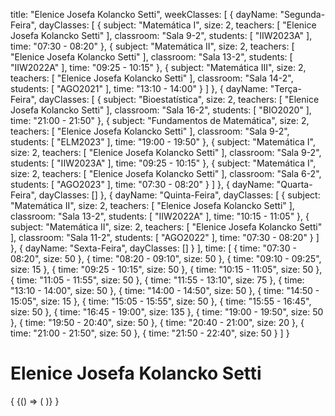   title: "Elenice Josefa Kolancko Setti",
  weekClasses: [
    {
      dayName: "Segunda-Feira",
      dayClasses: [
        {
          subject: "Matemática I",
          size: 2,
          teachers: [
            "Elenice Josefa Kolancko Setti"
          ],
          classroom: "Sala 9-2",
          students: [
            "IIW2023A"
          ],
          time: "07:30 - 08:20"
        },
        {
          subject: "Matemática II",
          size: 2,
          teachers: [
            "Elenice Josefa Kolancko Setti"
          ],
          classroom: "Sala 13-2",
          students: [
            "IIW2022A"
          ],
          time: "09:25 - 10:15"
        },
        {
          subject: "Matemática III",
          size: 2,
          teachers: [
            "Elenice Josefa Kolancko Setti"
          ],
          classroom: "Sala 14-2",
          students: [
            "AGO2021"
          ],
          time: "13:10 - 14:00"
        }
      ]
    },
    {
      dayName: "Terça-Feira",
      dayClasses: [
        {
          subject: "Bioestatística",
          size: 2,
          teachers: [
            "Elenice Josefa Kolancko Setti"
          ],
          classroom: "Sala 16-2",
          students: [
            "BIO2020"
          ],
          time: "21:00 - 21:50"
        },
        {
          subject: "Fundamentos de Matemática",
          size: 2,
          teachers: [
            "Elenice Josefa Kolancko Setti"
          ],
          classroom: "Sala 9-2",
          students: [
            "ELM2023"
          ],
          time: "19:00 - 19:50"
        },
        {
          subject: "Matemática I",
          size: 2,
          teachers: [
            "Elenice Josefa Kolancko Setti"
          ],
          classroom: "Sala 9-2",
          students: [
            "IIW2023A"
          ],
          time: "09:25 - 10:15"
        },
        {
          subject: "Matemática I",
          size: 2,
          teachers: [
            "Elenice Josefa Kolancko Setti"
          ],
          classroom: "Sala 6-2",
          students: [
            "AGO2023"
          ],
          time: "07:30 - 08:20"
        }
      ]
    },
    {
      dayName: "Quarta-Feira",
      dayClasses: []
    },
    {
      dayName: "Quinta-Feira",
      dayClasses: [
        {
          subject: "Matemática II",
          size: 2,
          teachers: [
            "Elenice Josefa Kolancko Setti"
          ],
          classroom: "Sala 13-2",
          students: [
            "IIW2022A"
          ],
          time: "10:15 - 11:05"
        },
        {
          subject: "Matemática II",
          size: 2,
          teachers: [
            "Elenice Josefa Kolancko Setti"
          ],
          classroom: "Sala 11-2",
          students: [
            "AGO2022"
          ],
          time: "07:30 - 08:20"
        }
      ]
    },
    {
      dayName: "Sexta-Feira",
      dayClasses: []
    }
  ],
  time: [
    {
      time: "07:30 - 08:20",
      size: 50
    },
    {
      time: "08:20 - 09:10",
      size: 50
    },
    {
      time: "09:10 - 09:25",
      size: 15
    },
    {
      time: "09:25 - 10:15",
      size: 50
    },
    {
      time: "10:15 - 11:05",
      size: 50
    },
    {
      time: "11:05 - 11:55",
      size: 50
    },
    {
      time: "11:55 - 13:10",
      size: 75
    },
    {
      time: "13:10 - 14:00",
      size: 50
    },
    {
      time: "14:00 - 14:50",
      size: 50
    },
    {
      time: "14:50 - 15:05",
      size: 15
    },
    {
      time: "15:05 - 15:55",
      size: 50
    },
    {
      time: "15:55 - 16:45",
      size: 50
    },
    {
      time: "16:45 - 19:00",
      size: 135
    },
    {
      time: "19:00 - 19:50",
      size: 50
    },
    {
      time: "19:50 - 20:40",
      size: 50
    },
    {
      time: "20:40 - 21:00",
      size: 20
    },
    {
      time: "21:00 - 21:50",
      size: 50
    },
    {
      time: "21:50 - 22:40",
      size: 50
    }
  ]
}

# Elenice Josefa Kolancko Setti

<div>
  {
    <BrowserOnly>
      {() => (
        <Grid
          title={data.title}
          weekClasses={data.weekClasses}
          time={data.time}
        />
      )}
    </BrowserOnly>
  }
</div>
